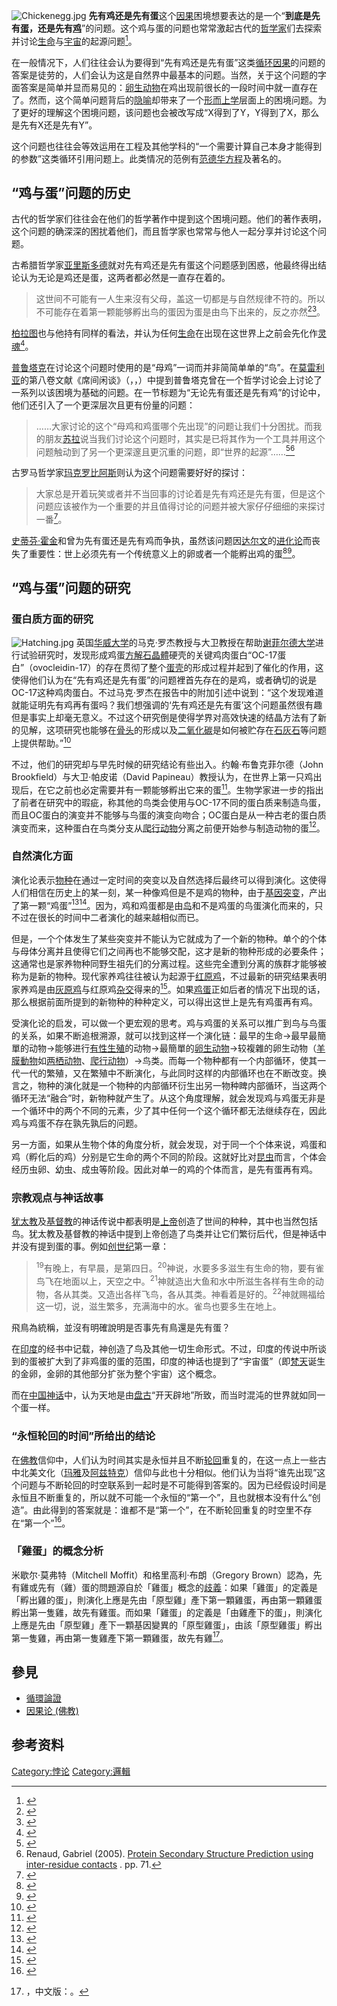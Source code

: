 [[Image:Chickenegg.jpg|thumb]]
'''先有鸡还是先有蛋'''这个[[因果|因果]]困境想要表达的是一个“'''到底是先有[[雞蛋|蛋]]，还是先有[[鸡|鸡]]'''”的问题。这个鸡与蛋的问题也常常激起古代的[[哲学家|哲学家]]们去探索并讨论[[生命|生命]]与[[宇宙|宇宙]]的起源问题<ref>{{cite journal|title=Ancient Landmarks: Plato and Aristotle|author=Theosophy|url=http://www.blavatsky.net/magazine/theosophy/ww/additional/ancientlandmarks/PlatoAndAristotle.html|date=September 1939|journal=Theosophy|issue=11|volume=27|pages=483–491|archiveurl=https://web.archive.org/web/20110518162826/http://www.blavatsky.net/magazine/theosophy/ww/additional/ancientlandmarks/PlatoAndAristotle.html|archivedate=2011-05-18|deadurl=yes|access-date=2011-06-11}}</ref>。

在一般情况下，人们往往会认为要得到“先有鸡还是先有蛋”这类[[循環論證|循环因果]]的问题的答案是徒劳的，人们会认为这是自然界中最基本的问题。当然，关于这个问题的字面答案是简单并显而易见的：[[卵生动物|卵生动物]]在鸡出现前很长的一段时间中就一直存在了。然而，这个简单问题背后的[[隐喻|隐喻]]却带来了一个[[形而上学|形而上学]]层面上的困境问题。为了更好的理解这个困境问题，该问题也会被改写成“X得到了Y，Y得到了X，那么是先有X还是先有Y”。

这个问题也往往会等效运用在工程及其他学科的“一个需要计算自己本身才能得到的参数”这类循环引用问题上。此类情况的范例有[[范德华方程|范德华方程]]及著名的{{link-en|达西摩擦系数计算公式|Darcy friction factor formulae#Colebrook equation|达西摩擦系数计算公式}}。

==“鸡与蛋”问题的历史==
古代的哲学家们往往会在他们的哲学著作中提到这个困境问题。他们的著作表明，这个问题的确深深的困扰着他们，而且哲学家也常常与他人一起分享并讨论这个问题。

古希腊哲学家[[亚里士多德|亚里斯多德]]就对先有鸡还是先有蛋这个问题感到困惑，他最终得出结论认为无论是鸡还是蛋，这两者都必然是一直存在着的。
<blockquote>
这世间不可能有一人生来沒有父母，盖这一切都是与自然规律不符的。所以不可能存在着第一颗能够孵出鸟的蛋因为蛋是由鸟下出来的，反之亦然<ref>{{Cite book|url=https://books.google.de/books?id=L-oTAAAAQAAJ&pg=PA314|publisher=Estienne|date=1726|language=fr|first=François de Salignac de La Mothe|last=Fénelon|title=Abrégé des vies des anciens philosophes: avec un recueil de leurs plus belles maximes|pages=314}}</ref><ref>{{Cite book|url=https://books.google.de/books?id=tNkGAAAAQAAJ&pg=PA202|date=1825|language=en|first=François de Salignac de La Mothe-|last=Fénelon|title=Lives of the Ancient Philosophers. With a life of the author|pages=202}}</ref>。
</blockquote>
[[柏拉图|柏拉图]]也与他持有同样的看法，并认为任何[[生命|生命]]在出现在这世界上之前会先化作[[灵魂|灵魂]]<ref name="Blavatsky">{{cite book|title=Isis Unveiled|url=http://www.sacred-texts.com/the/iu/iu011.htm|last=Blavatsky|first=H.P.|authorlink=|year=1877|pages=I, 426–428|access-date=2011-06-11|archivedate=2011-06-28|archiveurl=https://web.archive.org/web/20110628182441/http://www.sacred-texts.com/the/iu/iu011.htm|dead-url=no}}</ref>。

[[普鲁塔克|普鲁塔克]]在讨论这个问题时使用的是“母鸡”一词而并非简简单单的“鸟”。在[[莫雷利亚|莫雷利亚]]的第八卷文献《席间闲谈》（{{lang-en|Table Talk}}，{{lang-el|Συμποσιακά}}，{{lang-fr|Quaestiones convivales}}）中提到普鲁塔克曾在一个哲学讨论会上讨论了一系列以该困境为基础的问题。在一节标题为“无论先有蛋还是先有鸡”的讨论中，他们还引入了一个更深层次且更有份量的问题：
<blockquote>
……大家讨论的这个“母鸡和鸡蛋哪个先出现”的问题让我们十分困扰。而我的朋友[[卢基乌斯·科尔内利乌斯·苏拉|苏拉]]说当我们讨论这个问题时，其实是已将其作为一个工具并用这个问题触动到了另一个更深邃且更沉重的问题，即“世界的起源”……<ref>{{cite book|title=Plutarch's Moralia: Table-talk : Books I-III|author=Plutarch|year=1976|publisher=Heinemann|url=http://www.google.com/search?tbm=bks&q=%22the+problem+about+the+egg+and+the+hen%2C+which+of+them+came+first%22}}</ref><ref>Renaud, Gabriel (2005). [http://www.bioinformatics.uwaterloo.ca/~g2renaud/thesis.pdf Protein Secondary Structure Prediction using inter-residue contacts] {{Wayback|url=http://www.bioinformatics.uwaterloo.ca/~g2renaud/thesis.pdf|date=20110706211936}}. pp. 71.</ref>
</blockquote>

古罗马哲学家[[马克罗比乌斯|玛克罗比阿斯]]则认为这个问题需要好好的探讨：
<blockquote>
大家总是开着玩笑或者并不当回事的讨论着是先有鸡还是先有蛋，但是这个问题应该被作为一个重要的并且值得讨论的问题并被大家仔仔细细的来探讨一番<ref>{{Cite book|url=https://books.google.com/books?id=_n_xQ3_qys0C&pg=PT182|publisher=University of Georgia Press|date=2000|isbn=978-0-8203-2213-1|language=en|first=Page|last=Smith|first2=Charles|last2=Daniel|title=The Chicken Book|pages=182}}</ref>。
</blockquote>

[[史蒂芬·霍金|史蒂芬·霍金]]和{{link-en|克里斯托弗·兰根|Christopher Langan}}曾为先有蛋还是先有鸡而争执，虽然该问题因[[达尔文|达尔文]]的[[进化论|进化论]]而丧失了重要性：世上必须先有一个传统意义上的卵或者一个能孵出鸡的蛋<ref name="Bridge School">{{cite web|title=Archives: Meeting Dr. Stephen Hawking|url=http://www.bridgeschool.org/about/about_hawking.html|accessdate=2008-02-08|year=2005|publisher=The Bridge School|archiveurl=https://web.archive.org/web/20080207043833/http://www.bridgeschool.org/about/about_hawking.html|archivedate=2008-02-07|deadurl=yes}}</ref><ref name="Langan Which">{{cite web|title=Which Came First...|url=http://www.megafoundation.org/CTMU/Articles/Which.html|accessdate=2008-02-08|author=Christopher Michael Langan|year=2001|work=Cognitive-Theoretic Model of the Universe|publisher=megafoundation.org|archiveurl=https://web.archive.org/web/20080208173646/http://www.megafoundation.org/CTMU/Articles/Which.html|archivedate=2008-02-08|dead-url=yes}}</ref>。

==“鸡与蛋”问题的研究==
===蛋白质方面的研究===
[[Image:Hatching.jpg|thumb]]
英国[[华威大学|华威大学]]的马克·罗杰教授与大卫教授在帮助[[谢菲尔德大学|谢菲尔德大学]]进行试验研究时，发现形成鸡蛋[[方解石|方解石]][[晶體|晶體]]硬壳的关键鸡肉蛋白“OC-17蛋白”（ovocleidin-17）的存在贯彻了整个[[蛋壳|蛋壳]]的形成过程并起到了催化的作用，这使得他们认为在“先有鸡还是先有蛋”的问题裡首先存在的是鸡，或者确切的说是OC-17这种鸡肉蛋白。不过马克·罗杰在报告中的附加引述中说到：“这个发现难道就能证明先有鸡再有蛋吗？我们想强调的‘先有鸡还是先有蛋’这个问题虽然很有趣但是事实上却毫无意义。不过这个研究倒是使得学界对高效快速的结晶方法有了新的见解，这项研究也能够在[[骨头|骨头]]的形成以及[[二氧化碳|二氧化碳]]是如何被贮存在[[石灰石|石灰石]]等问题上提供帮助。”<ref>{{cite web|title=Researchers apply computing power to crack egg shell problem|url=http://www2.warwick.ac.uk/newsandevents/pressreleases/researchers_apply_computing|accessdate=2011-06-11|archiveurl=https://web.archive.org/web/20110706033457/http://www2.warwick.ac.uk/newsandevents/pressreleases/researchers_apply_computing/|archivedate=2011-07-06|dead-url=no}}</ref>

不过，他们的研究却与早先时候的研究结论有些出入。约翰·布鲁克菲尔德（John Brookfield）与大卫·帕皮诺（David Papineau）教授认为，在世界上第一只鸡出现后，在它之前也必定需要并有一颗能够孵出它来的蛋<ref>{{cite news|url=http://www.cnn.com/2006/TECH/science/05/26/chicken.egg/index.html|work=CNN|title=CNN.com - Chicken and egg debate unscrambled - May 26, 2006|accessdate=2011-06-11|archivedate=2010-08-16|archiveurl=https://web.archive.org/web/20100816040528/http://www.cnn.com/2006/TECH/science/05/26/chicken.egg/index.html|dead-url=no}}</ref>。生物学家{{link-en|迈尔斯|PZ Myers}}进一步的指出了前者在研究中的瑕疵，称其他的鸟类会使用与OC-17不同的蛋白质来制造鸟蛋，而且OC蛋白的演变并不能够与鸟蛋的演变向吻合；OC蛋白是从一种古老的蛋白质演变而来，这种蛋白在鸟类分支从[[爬行动物|爬行动物]]分离之前便开始参与制造动物的蛋<ref>{{Cite web|title=Chickens, eggs, this is no way to report on science :|url=http://scienceblogs.com/pharyngula/2010/07/chickens_eggs_this_is_no_way_t.php|access-date=2021-11-04|publisher=Pharyngula|archive-url=https://web.archive.org/web/20100915140101/http://scienceblogs.com/pharyngula/2010/07/chickens_eggs_this_is_no_way_t.php|archive-date=2010-09-15}}</ref>。

===自然演化方面===
{{main|演化}}
演化论表示[[物种|物种]]在通过一定时间的突变以及自然选择后最终可以得到演化。这使得人们相信在历史上的某一刻，某一种像鸡但是不是鸡的物种，由于[[基因突变|基因突变]]，产出了第一颗“鸡蛋”<ref name="CNN">{{cite news|url=http://www.cnn.com/2006/TECH/science/05/26/chicken.egg/|title=Chicken and egg debate unscrambled|accessdate=2008-02-09|publisher=CNN.com|date=May 26, 2006|archivedate=2008-02-07|archiveurl=https://web.archive.org/web/20080207095053/http://www.cnn.com/2006/TECH/science/05/26/chicken.egg/|dead-url=no}}</ref><ref name="HSW">{{cite web|title=Which came first, the chicken or the egg?|url=http://science.howstuffworks.com/question85.htm|accessdate=2008-02-09|publisher=HowStuffWorks|archiveurl=https://web.archive.org/web/20080210095129/http://science.howstuffworks.com/question85.htm|archivedate=2008-02-10|dead-url=no}}</ref>。因为，鸡和鸡蛋都是由[[鸟|鸟]]和不是鸡蛋的鸟蛋演化而来的，只不过在很长的时间中二者演化的越来越相似而已。

但是，一个个体发生了某些突变并不能认为它就成为了一个新的物种。单个的个体与母体分离并且使得它们之间再也不能够交配，这才是新的物种形成的必要条件；这通常也是家养物种同野生祖先们的分离过程。这些完全遭到分离的族群才能够被称为是新的物种。现代家养鸡往往被认为起源于[[红原鸡|红原鸡]]，不过最新的研究结果表明家养鸡是由[[灰原鸡|灰原鸡]]与红原鸡[[杂交|杂交]]得来的<ref>{{Cite journal|title=Identification of the Yellow Skin Gene Reveals a Hybrid Origin of the Domestic Chicken|url=https://dx.plos.org/10.1371/journal.pgen.1000010.eor|last=Eriksson|first=Jonas|last2=Larson|first2=Greger|date=2005|journal=PLoS Genetics|issue=2008|doi=10.1371/journal.pgen.1000010.eor|volume=preprint|pages=e10|language=en|issn=1553-7390|last3=Gunnarsson|first3=Ulrika|last4=Bed'hom|first4=Bertrand|last5=Tixier-Boichard|first5=Michele|last6=Strömstedt|first6=Lina|last7=Wright|first7=Dominic|last8=Jungerius|first8=Annemieke|last9=Vereijken|first9=Addie}}</ref>。如果[[鸡蛋|鸡蛋]]正如后者的情况下出现的话，那么根据前面所提到的新物种的种种定义，可以得出这世上是先有鸡蛋再有鸡。

受演化论的启发，可以做一个更宏观的思考。鸡与鸡蛋的关系可以推广到鸟与鸟蛋的关系，如果不断追根溯源，就可以找到这样一个演化链：最早的生命→最早最簡單的动物→能够进行[[有性生殖|有性生殖]]的动物→最簡單的[[卵生动物|卵生动物]]→较複雜的卵生动物（[[羊膜動物|羊膜動物]]如[[两栖动物|两栖动物]]、[[爬行动物|爬行动物]]）→鸟类。而每一个物种都有一个内部循环，使其一代一代的繁殖，又在繁殖中不断演化，与此同时这样的内部循环也在不断改变。换言之，物种的演化就是一个物种的内部循环衍生出另一物种睥内部循环，当这两个循环无法“融合”时，新物种就产生了。从这个角度理解，就会发现鸡与鸡蛋无非是一个循环中的两个不同的元素，少了其中任何一个这个循环都无法继续存在，因此鸡与鸡蛋不存在孰先孰后的问题。

另一方面，如果从生物个体的角度分析，就会发现，对于同一个个体来说，鸡蛋和鸡（孵化后的鸡）分别是它生命的两个不同的阶段。这就好比对[[昆虫|昆虫]]而言，个体会经历虫卵、幼虫、成虫等阶段。因此对单一的鸡的个体而言，是先有蛋再有鸡。

===宗教观点与神话故事===
{{main|創造論}}
[[犹太教|犹太教]]及[[基督教|基督教]]的神话传说中都表明是[[上帝|上帝]]创造了世间的种种，其中也当然包括鸟。犹太教及基督教的神话中提到上帝创造了鸟类并让它们繁衍后代，但是神话中并没有提到蛋的事。例如[[创世纪|创世纪]]第一章：
<blockquote>
<sup>19</sup>有晚上，有早晨，是第四日。<sup>20</sup>神说，水要多多滋生有生命的物，要有雀鸟飞在地面以上，天空之中。<sup>21</sup>神就造出大鱼和水中所滋生各样有生命的动物，各从其类。又造出各样飞鸟，各从其类。神看着是好的。<sup>22</sup>神就赐福给这一切，说，滋生繁多，充满海中的水。雀鸟也要多生在地上。
</blockquote>

飛鳥為統稱，並沒有明確說明是否事先有鳥還是先有蛋？

在[[印度|印度]]的经书中记载，神创造了鸟及其他一切生命形式。不过，印度的传说中所谈到的蛋被扩大到了非鸡蛋的蛋的范围，印度的神话也提到了“宇宙蛋”（即[[梵天|梵天]]诞生的金卵，金卵的其他部分扩张为整个宇宙）这个概念。

而在[[中国神话|中国神话]]中，认为天地是由[[盘古|盘古]]“开天辟地”所致，而当时混沌的世界就如同一个蛋一样。

===“永恒轮回的时间”所给出的结论===
在[[佛教|佛教]]信仰中，人们认为时间其实是永恒并且不断[[轮回|轮回]]重复的，在这一点上一些古中北美文化（[[瑪雅文明|玛雅]]及[[阿兹特克|阿兹特克]]）信仰与此也十分相似。他们认为当将“谁先出现”这个问题与不断轮回的时空联系到一起时是不可能得到答案的。因为已经假设时间是永恒且不断重复的，所以就不可能一个永恒的“第一个”，且也就根本没有什么“创造”。由此得到的答案就是：谁都不是“第一个”，在不断轮回重复的时空里不存在“第一个”<ref>{{Cite web|title=佛教存有論和認識論的核心命題|url=http://buddhism.lib.ntu.edu.tw/FULLTEXT/JR-BJ013/bj115269.html|accessdate=2014-09-27|archiveurl=https://web.archive.org/web/20160304193659/http://buddhism.lib.ntu.edu.tw/FULLTEXT/JR-BJ013/bj115269.html|archivedate=2016-03-04|dead-url=no}}</ref>。

=== 「雞蛋」的概念分析 ===
米歇尔·莫弗特（Mitchell Moffit）和格里高利·布朗（Gregory Brown）認為，先有雞或先有（雞）蛋的問題源自於「雞蛋」概念的[[歧義謬誤|歧義]]：如果「雞蛋」的定義是「孵出雞的蛋」，則演化上應是先由「原型雞」產下第一顆雞蛋，再由第一顆雞蛋孵出第一隻雞，故先有雞蛋。而如果「雞蛋」的定義是「由雞產下的蛋」，則演化上應是先由「原型雞」產下一顆基因變異的「原型雞蛋」，由該「原型雞蛋」孵出第一隻雞，再由第一隻雞產下第一顆雞蛋，故先有雞<ref>{{Youtube|1a8pI65emDE|title=Which Came First - The Chicken or the Egg?}}，中文版：{{Youtube|REluzG8bPXA}}。</ref>。

== 參見 ==
* [[循環論證|循環論證]]
* [[因果论_(佛教)|因果论 (佛教)]]

== 参考资料 ==
{{Reflist|30em}}

[[Category:悖论|Category:悖论]]
[[Category:邏輯|Category:邏輯]]